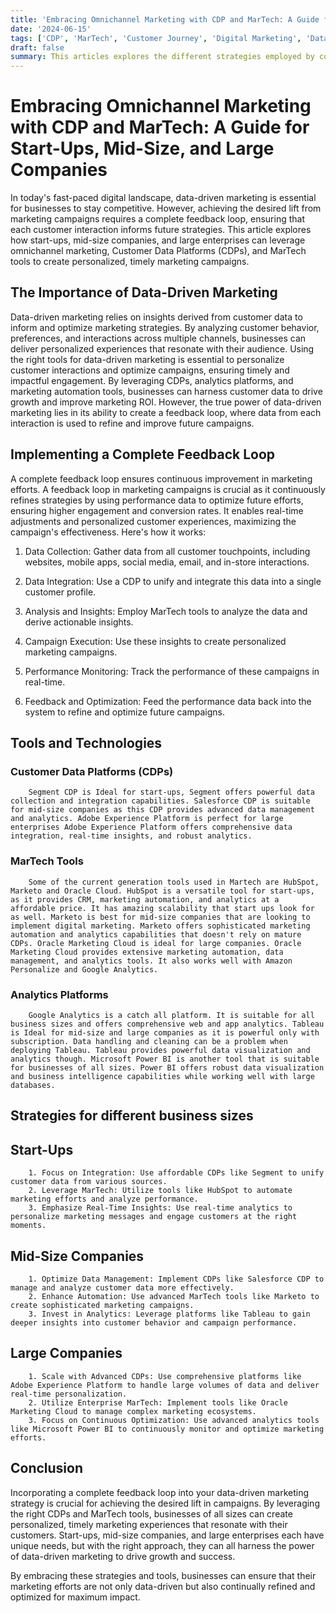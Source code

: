```yaml
---
title: 'Embracing Omnichannel Marketing with CDP and MarTech: A Guide for Start-Ups, Mid-Size, and Large Companies'
date: '2024-06-15'
tags: ['CDP', 'MarTech', 'Customer Journey', 'Digital Marketing', 'Data Driven Marketing' , 'Omni channel']
draft: false
summary: This articles explores the different strategies employed by companies as they embrace omni channel and digital marketing
---
```


# Embracing Omnichannel Marketing with CDP and MarTech: A Guide for Start-Ups, Mid-Size, and Large Companies

In today's fast-paced digital landscape, data-driven marketing is essential for businesses to stay competitive. However, achieving the desired lift from marketing campaigns requires a complete feedback loop, ensuring that each customer interaction informs future strategies. This article explores how start-ups, mid-size companies, and large enterprises can leverage omnichannel marketing, Customer Data Platforms (CDPs), and MarTech tools to create personalized, timely marketing campaigns.

## The Importance of Data-Driven Marketing

Data-driven marketing relies on insights derived from customer data to inform and optimize marketing strategies. By analyzing customer behavior, preferences, and interactions across multiple channels, businesses can deliver personalized experiences that resonate with their audience. Using the right tools for data-driven marketing is essential to personalize customer interactions and optimize campaigns, ensuring timely and impactful engagement. By leveraging CDPs, analytics platforms, and marketing automation tools, businesses can harness customer data to drive growth and improve marketing ROI. However, the true power of data-driven marketing lies in its ability to create a feedback loop, where data from each interaction is used to refine and improve future campaigns. 

## Implementing a Complete Feedback Loop
A complete feedback loop ensures continuous improvement in marketing efforts. A feedback loop in marketing campaigns is crucial as it continuously refines strategies by using performance data to optimize future efforts, ensuring higher engagement and conversion rates. It enables real-time adjustments and personalized customer experiences, maximizing the campaign's effectiveness. Here's how it works:

1. Data Collection: 
	Gather data from all customer touchpoints, including websites, mobile apps, social media, email, and in-store interactions.

2. Data Integration: 
	Use a CDP to unify and integrate this data into a single customer profile.
    	
3. Analysis and Insights: 
	Employ MarTech tools to analyze the data and derive actionable insights.

4. Campaign Execution: 
	Use these insights to create personalized marketing campaigns.

5. Performance Monitoring: 
	Track the performance of these campaigns in real-time.

6. Feedback and Optimization: 
	Feed the performance data back into the system to refine and optimize future campaigns.
	
## Tools and Technologies

### Customer Data Platforms (CDPs)
		Segment CDP is Ideal for start-ups, Segment offers powerful data collection and integration capabilities. Salesforce CDP is suitable for mid-size companies as this CDP provides advanced data management and analytics. Adobe Experience Platform is perfect for large enterprises Adobe Experience Platform offers comprehensive data integration, real-time insights, and robust analytics.   

### MarTech Tools
		Some of the current generation tools used in Martech are HubSpot, Marketo and Oracle Cloud. HubSpot is a versatile tool for start-ups, as it provides CRM, marketing automation, and analytics at a affordable price. It has amazing scalability that start ups look for as well. Marketo is best for mid-size companies that are looking to implement digital marketing. Marketo offers sophisticated marketing automation and analytics capabilities that doesn't rely on mature CDPs. Oracle Marketing Cloud is ideal for large companies. Oracle Marketing Cloud provides extensive marketing automation, data management, and analytics tools. It also works well with Amazon Personalize and Google Analytics. 

### Analytics Platforms
		Google Analytics is a catch all platform. It is suitable for all business sizes and offers comprehensive web and app analytics. Tableau is Ideal for mid-size and large companies as it is powerful only with subscription. Data handling and cleaning can be a problem when deploying Tableau. Tableau provides powerful data visualization and analytics though. Microsoft Power BI is another tool that is suitable for businesses of all sizes. Power BI offers robust data visualization and business intelligence capabilities while working well with large databases.

## Strategies for different business sizes 

## Start-Ups 
		1. Focus on Integration: Use affordable CDPs like Segment to unify customer data from various sources.
		2. Leverage MarTech: Utilize tools like HubSpot to automate marketing efforts and analyze performance.
		3. Emphasize Real-Time Insights: Use real-time analytics to personalize marketing messages and engage customers at the right moments.

## Mid-Size Companies
		1. Optimize Data Management: Implement CDPs like Salesforce CDP to manage and analyze customer data more effectively.
		2. Enhance Automation: Use advanced MarTech tools like Marketo to create sophisticated marketing campaigns.
		3. Invest in Analytics: Leverage platforms like Tableau to gain deeper insights into customer behavior and campaign performance.

## Large Companies
		1. Scale with Advanced CDPs: Use comprehensive platforms like Adobe Experience Platform to handle large volumes of data and deliver real-time personalization.
		2. Utilize Enterprise MarTech: Implement tools like Oracle Marketing Cloud to manage complex marketing ecosystems.
		3. Focus on Continuous Optimization: Use advanced analytics tools like Microsoft Power BI to continuously monitor and optimize marketing efforts.

## Conclusion
Incorporating a complete feedback loop into your data-driven marketing strategy is crucial for achieving the desired lift in campaigns. By leveraging the right CDPs and MarTech tools, businesses of all sizes can create personalized, timely marketing experiences that resonate with their customers. Start-ups, mid-size companies, and large enterprises each have unique needs, but with the right approach, they can all harness the power of data-driven marketing to drive growth and success. 

By embracing these strategies and tools, businesses can ensure that their marketing efforts are not only data-driven but also continually refined and optimized for maximum impact.

   
